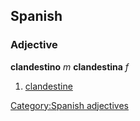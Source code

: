 == Spanish == 
=== Adjective === 
'''clandestino''' ''m'' '''clandestina''' ''f'' 
# [[clandestine]] 
[[Category:Spanish adjectives]]
